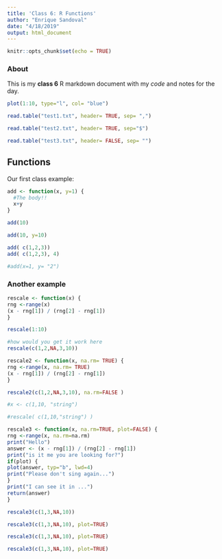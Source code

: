 ```yaml
---
title: 'Class 6: R Functions'
author: "Enrique Sandoval"
date: "4/18/2019"
output: html_document
---
```


```r
knitr::opts_chunk$set(echo = TRUE)
```

### About
This is my **class 6** R markdown document with my *code* and notes for the day.

```r
plot(1:10, type="l", col= "blue")
```

```r
read.table("test1.txt", header= TRUE, sep= ",")
```

```r
read.table("test2.txt", header= TRUE, sep="$")
```

```r
read.table("test3.txt", header= FALSE, sep= "")
```


## Functions

Our first class example:

```r
add <- function(x, y=1) {
  #The body!!
  x+y
}
```

```r
add(10)
```

```r
add(10, y=10)
```

```r
add( c(1,2,3))
add( c(1,2,3), 4)
```

```r
#add(x=1, y= "2")
```

### Another example
```r
rescale <- function(x) {
rng <-range(x)
(x - rng[1]) / (rng[2] - rng[1])
}
```

```r
rescale(1:10)
```


```r
#how would you get it work here
rescale(c(1,2,NA,3,10))
```
```r
rescale2 <- function(x, na.rm= TRUE) {
rng <-range(x, na.rm= TRUE)
(x - rng[1]) / (rng[2] - rng[1])
}
```

```r
rescale2(c(1,2,NA,3,10), na.rm=FALSE )
```


```r
#x <- c(1,10, "string")
```



```r
#rescale( c(1,10,"string") )
```



```r
rescale3 <- function(x, na.rm=TRUE, plot=FALSE) {
rng <-range(x, na.rm=na.rm)
print("Hello")
answer <- (x - rng[1]) / (rng[2] - rng[1])
print("is it me you are looking for?")
if(plot) {
plot(answer, typ="b", lwd=4)
print("Please don't sing again...")
}
print("I can see it in ...")
return(answer)
}
```


```r
rescale3(c(1,3,NA,10))
```


```r
rescale3(c(1,3,NA,10), plot=TRUE)
```


```r
rescale3(c(1,3,NA,10), plot=TRUE)
```

```r
rescale3(c(1,3,NA,10), plot=TRUE)
```


